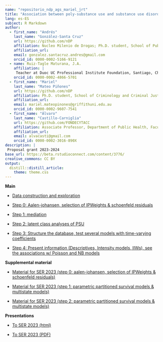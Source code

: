 ```yaml
---
name: "repositorio_ndp_ags_mariel_jrt"
title: "Association between poly-substance use and substance use disorder treatment noncompletion in patients admitted to multiple treatments between 2010-2019 in Chile"
lang: es-ES
subject: R Markdown
author:
  - first_name: "Andrés"
    last_name: "González-Santa Cruz"
    url: https://github.com/nDP
    affiliation: Nucleo Milenio de Drogas; Ph.D. student, School of Public Health, Universidad de Chile
    affiliation_url: 
    email: gonzalez.santacruz.andres@gmail.com
    orcid_id: 0000-0002-5166-9121
  - name: Ruiz-Tagle Maturana, J.A. 
    affiliation: |
     Teacher at Duoc UC Professional Institute Foundation, Santiago, Chile; Young Researcher, Millennium Nucleus nDP; PhD in Public Policy, Universidad Mayor, Chile
    orcid_id: 0000-0002-4866-5701
  - first_name: "Mariel"
    last_name: "Mateo Piñones"
    url: https://github.com/nDP
    affiliation: Ph.D. student, School of Criminology and Criminal Justice, Griffith University, Australia; Nucleo Milenio de Drogas
    affiliation_url: 
    email: mariel.mateopinones@griffithuni.edu.au
    orcid_id: 0000-0002-9607-7541           
  - first_name: "Álvaro"
    last_name: "Castillo-Carniglia"
    url: https://github.com/FONDECYTACC
    affiliation: Associate Professor, Department of Public Health, Facultad de Medicina y Ciencia, Universidad San Sebastian, Chile; Department of Epidemiology, Columbia University Mailman School of Public Health, New York, United States; Department of Population Health and Center for Opioid Epidemiology and Policy, New York University Grossman School of Medicine, New York, United States; PI, Millennium Nucleus nDP.
    affiliation_url: 
    email: alvacasti@gmail.com
    orcid_id: 0000-0002-3016-890X                  
description: |
 Proposal grant 2023-2024
base_url: https://beta.rstudioconnect.com/content/3776/
creative_commons: CC BY
output: 
  distill::distill_article:
    theme: theme.css
---
```


**Main**

- [Data construction and exploration](proposal_grant_23_24.html)

- [Step 0: Aalen-johansen, selection of IPWeights & schoenfeld residuals](an_ser_2023_step_0_aug_23.html)

- [Step 1: mediation](an_ser_2023_step_1_aug_23.html)

- [Step 2: latent class analyses of PSU](proposal_grant_23_24_2.html)

- [Step 3: Structure the database, test several models with time-varying coefficients](proposal_grant_23_24_3.html)

- [Step 4: Present information (Descriptives, Intensity models, IIWs), see the associations w/ Poisson and NB models](proposal_grant_23_24_4.html)

**Supplemental material**

- [Material for SER 2023 (step 0: aalen-johansen, selection of IPWeights & schoenfeld residuals)](an_ser_2023_step_0.html)

- [Material for SER 2023 (step 1: parametric partitioned survival models & multistate models)](an_ser_2023_step_1.html)

- [Material for SER 2023 (step 2: parametric partitioned survival models & multistate models)](an_ser_2023_step_2.html)

**Presentations**

- [To SER 2023 (html)](pres_mar_23_poly_final.html)

- [To SER 2023 (PDF)](pres_mar_23_poly_final.html)

